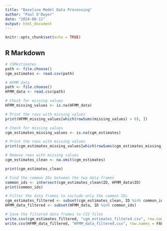 ---
title: "Baseline Model Data Processing"
author: "Paul O'Dwyer"
date: "2024-08-11"
output: html_document
---

```{r setup, include=FALSE}
knitr::opts_chunk$set(echo = TRUE)
```

## R Markdown

```{r}
# CGMestimates
path <- file.choose()
cgm_estimates <- read.csv(path)
```

```{r}
# HFMM data
path <- file.choose()
HFMM_data <- read.csv(path)
```

```{r}
# Check for missing values
HFMM_missing_values <- is.na(HFMM_data)

# Print the rows with missing values
print(HFMM_missing_values[which(rowSums(missing_values) > 0), ])
```

```{r}
# Check for missing values
cgm_estimates_missing_values <- is.na(cgm_estimates)

# Print the rows with missing values
print(cgm_estimates_missing_values[which(rowSums(cgm_estimates_missing_values) > 0), ])

# Remove rows with missing values
cgm_estimates_clean <- na.omit(cgm_estimates)

print(cgm_estimates_clean)
```
```{r}
# Find the common IDs between the two data frames
common_ids <- intersect(cgm_estimates_clean$ID, HFMM_data$ID)
print(common_ids)
```

```{r}
# Filter the data frames to include only the common IDs
cgm_estimates_filtered <- subset(cgm_estimates_clean, ID %in% common_ids)
HFMM_data_filtered <- subset(HFMM_data, ID %in% common_ids)
```

```{r}
# Save the filtered data frames to CSV files
write.csv(cgm_estimates_filtered, "cgm_estimates_filtered.csv", row.names = FALSE)
write.csv(HFMM_data_filtered, "HFMM_data_filtered.csv", row.names = FALSE)
```

